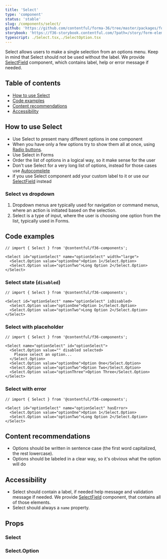 ```yaml
---
title: 'Select'
type: 'component'
status: 'stable'
slug: /components/select/
github: 'https://github.com/contentful/forma-36/tree/master/packages/forma-36-react-components/src/components/Select'
storybook: 'https://f36-storybook.contentful.com/?path=/story/form-elements-select--overview'
typescript: ./Select.tsx,./SelectOption.tsx
---
```


Select allows users to make a single selection from an options menu.
Keep in mind that Select should not be used without the label. We provide [SelectField](https://f36.contentful.com/components/select-field/) component, which contains label, help or error message if needed.

## Table of contents

- [How to use Select](#how-to-use-select)
- [Code examples](#code-examples)
- [Content recommendations](#content-recommendations)
- [Accessibility](#accessibility)

## How to use Select

- Use Select to present many different options in one component
- When you have only a few options try to show them all at once, using [Radio buttons](https://f36.contentful.com/components/radio-button/).
- Use Select in Forms
- Order the list of options in a logical way, so it make sense for the user
- Don't use Select for a very long list of options, instead for those cases use [Autocomplete](https://f36.contentful.com/components/autocomplete/)
- if you use Select component add your custom label to it or use our [SelectField](https://f36.contentful.com/components/select-field/) instead

### Select vs dropdown

1. Dropdown menus are typically used for navigation or command menus, where an action is initiated based on the selection.
2. Select is a type of input, where the user is choosing one option from the list, typically used in Forms.

## Code examples

```tsx
// import { Select } from '@contentful/f36-components';

<Select id="optionSelect" name="optionSelect" width="large">
  <Select.Option value="optionOne">Option 1</Select.Option>
  <Select.Option value="optionTwo">Long Option 2</Select.Option>
</Select>
```

### Select state (`disabled`)

```tsx
// import { Select } from '@contentful/f36-components';

<Select id="optionSelect" name="optionSelect" isDisabled>
  <Select.Option value="optionOne">Option 1</Select.Option>
  <Select.Option value="optionTwo">Long Option 2</Select.Option>
</Select>
```

### Select with placeholder

```tsx
// import { Select } from '@contentful/f36-components';

<Select name="optionSelect" id="optionSelect">
  <Select.Option value="" disabled selected>
    Please select an option...
  </Select.Option>
  <Select.Option value="optionOne">Option One</Select.Option>
  <Select.Option value="optionTwo">Option Two</Select.Option>
  <Select.Option value="optionThree">Option Three</Select.Option>
</Select>
```

### Select with error

```tsx
// import { Select } from '@contentful/f36-components';

<Select id="optionSelect" name="optionSelect" hasError>
  <Select.Option value="optionOne">Option 1</Select.Option>
  <Select.Option value="optionTwo">Long Option 2</Select.Option>
</Select>
```

## Content recommendations

- Options should be written in sentence case (the first word capitalized, the rest lowercase).
- Options should be labeled in a clear way, so it's obvious what the option will do

## Accessibility

- Select should contain a label, if needed help message and validation message if needed. We provide [SelectField](https://f36.contentful.com/components/select-field/) component, that contains all of those elements.
- Select should always a `name` property.

## Props


### Select

<Props of="Select" />

### Select.Option

<Props of="Option" />
